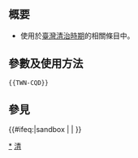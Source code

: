 <includeonly><!-- 在這裡加入模板的保護標識 --></includeonly><noinclude>{{Documentation subpage}}</noinclude>
<!-- 在本行下編輯模板說明 -->
== 概要 ==
* 使用於[[臺灣清治時期]]的相關條目中。

== 參數及使用方法 ==
<pre>{{TWN-CQD}}</pre>

== 參見 ==
{{TWN-all}}
<includeonly>{{#ifeq:{{SUBPAGENAME}}|sandbox | |
<!-- 本行下加入模板的分類，跨維基連結加入Wikidata（參見[[Wikipedia:Wikidata]]） -->
[[Category:台灣清治時期|*]]
[[Category:台灣旗幟模板|清]]
}}</includeonly>